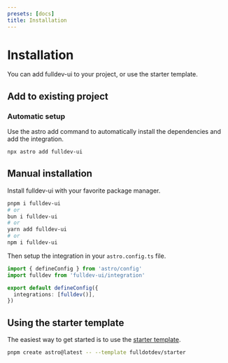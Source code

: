 ```yaml
---
presets: [docs]
title: Installation
---
```



# Installation

You can add fulldev-ui to your project, or use the starter template.

## Add to existing project

### Automatic setup

Use the astro add command to automatically install the dependencies and add the integration.

```bash
npx astro add fulldev-ui
```

## Manual installation

Install fulldev-ui with your favorite package manager.

```bash
pnpm i fulldev-ui
# or
bun i fulldev-ui
# or
yarn add fulldev-ui
# or
npm i fulldev-ui
```

Then setup the integration in your `astro.config.ts` file.

```ts
import { defineConfig } from 'astro/config'
import fulldev from 'fulldev-ui/integration'

export default defineConfig({
  integrations: [fulldev()],
})
```

## Using the starter template

The easiest way to get started is to use the [starter template](https://github.com/fulldotdev/starter).

```bash
pnpm create astro@latest -- --template fulldotdev/starter
```
